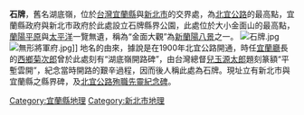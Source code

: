 {{unreferenced|time=2015-3-9}}
'''石牌'''，舊名湖底嶺，位於[[台灣|台灣]][[宜蘭縣|宜蘭縣]]與[[新北市|新北市]]的交界處，為[[北宜公路|北宜公路]]的最高點，宜蘭縣政府與新北市政府於此處設立石牌縣界公園，此處位於大小金面山的最高點，[[蘭陽平原|蘭陽平原]]與[[太平洋|太平洋]]一覽無遺，稱為“金面大觀”為[[新蘭陽八景|新蘭陽八景]]之一。
[[File:石牌.jpg|thumb]]
[[File:無形將軍府.jpg|thumb]]]]
地名的由來，據說是在1900年北宜公路開通，時任[[宜蘭廳|宜蘭廳]]長的[[西鄉菊次郎|西鄉菊次郎]]曾於此處刻有“湖底嶺開路碑”，由台灣總督[[兒玉源太郎|兒玉源太郎]]題刻篆額“平塹雲開”，紀念當時開路的艱辛過程，因而後人稱此處為石牌。現址立有新北市與宜蘭縣之縣界碑，及[[北宜公路殉職先靈紀念碑|北宜公路殉職先靈紀念碑]]。

{{TW-geo-stub}}

[[Category:宜蘭縣地理|Category:宜蘭縣地理]]
[[Category:新北市地理|Category:新北市地理]]